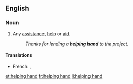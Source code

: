 ==English==

===Noun===
{{en-noun|sg=[[helping]] [[hand]]}}

# {{idiomatic}} Any [[assistance]], [[help]] or [[aid]].
#:''Thanks for lending a '''helping hand''' to the project.''

====Translations====
*French: {{t+|fr|coup de pouce|m}}, {{t+|fr|coup de main|m}}

[[et:helping hand]]
[[fr:helping hand]]
[[li:helping hand]]